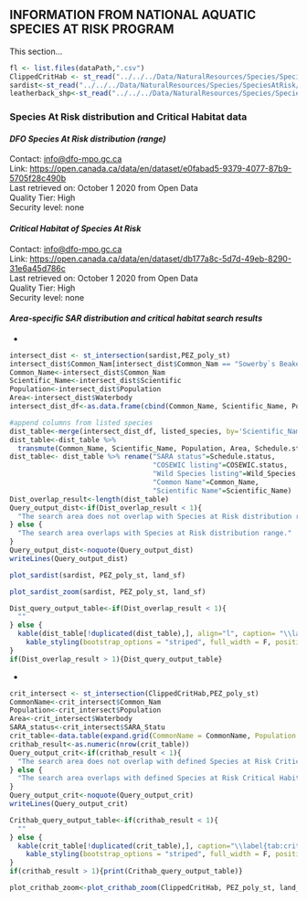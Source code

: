 ## **INFORMATION FROM NATIONAL AQUATIC SPECIES AT RISK PROGRAM** {-}    

This section...

```r
fl <- list.files(dataPath,".csv")
ClippedCritHab <- st_read("../../../Data/NaturalResources/Species/SpeciesAtRisk/ClipCritHab.shp", quiet=TRUE)
sardist<-st_read("../../../Data/NaturalResources/Species/SpeciesAtRisk/sardist_4326.shp", quiet=TRUE)
leatherback_shp<-st_read("../../../Data/NaturalResources/Species/SpeciesAtRisk/LeatherBackTurtleCriticalHabitat/LBT_CH_2013.shp", quiet=TRUE)
```

### **Species At Risk distribution and Critical Habitat data** {-}    

#### ***DFO Species At Risk distribution (range)*** {-}    
Contact: <info@dfo-mpo.gc.ca>  
Link: <https://open.canada.ca/data/en/dataset/e0fabad5-9379-4077-87b9-5705f28c490b>  
Last retrieved on: October 1 2020 from Open Data  
Quality Tier: High  
Security level: none  

#### ***Critical Habitat of Species At Risk*** {-}    
Contact: <info@dfo-mpo.gc.ca>  
Link: <https://open.canada.ca/data/en/dataset/db177a8c-5d7d-49eb-8290-31e6a45d786c>  
Last retrieved on: October 1 2020 from Open Data  
Quality Tier: High  
Security level: none  

#### ***Area-specific SAR distribution and critical habitat search results*** {-}    

*
```r
intersect_dist <- st_intersection(sardist,PEZ_poly_st)
intersect_dist$Common_Nam[intersect_dist$Common_Nam == "Sowerby`s Beaked Whale"] <- "Sowerby's Beaked Whale"
Common_Name<-intersect_dist$Common_Nam
Scientific_Name<-intersect_dist$Scientific
Population<-intersect_dist$Population
Area<-intersect_dist$Waterbody
intersect_dist_df<-as.data.frame(cbind(Common_Name, Scientific_Name, Population, Area))

#append columns from listed species 
dist_table<-merge(intersect_dist_df, listed_species, by='Scientific_Name')
dist_table<-dist_table %>% 
  transmute(Common_Name, Scientific_Name, Population, Area, Schedule.status, COSEWIC.status, Wild_Species)
dist_table<- dist_table %>% rename("SARA status"=Schedule.status,
                                   "COSEWIC listing"=COSEWIC.status,
                                   "Wild Species listing"=Wild_Species,
                                   "Common Name"=Common_Name,
                                   "Scientific Name"=Scientific_Name)
Dist_overlap_result<-length(dist_table)
Query_output_dist<-if(Dist_overlap_result < 1){
  "The search area does not overlap with Species at Risk distribution range."
} else {
  "The search area overlaps with Species at Risk distribution range."
}
Query_output_dist<-noquote(Query_output_dist)
writeLines(Query_output_dist)
```
```r
plot_sardist(sardist, PEZ_poly_st, land_sf)
```

```r
plot_sardist_zoom(sardist, PEZ_poly_st, land_sf)
```

```r
Dist_query_output_table<-if(Dist_overlap_result < 1){
  ""
} else {
  kable(dist_table[!duplicated(dist_table),], align="l", caption= "\\label{tab:dist_table}Quality Tier: High. Security level: none. Species At Risk listed as Endangered, Threatened or Special Concern under the Species At Risk Act for which the search polygon overlaps with their distribution (range). This is not the authoritative source or advice for Species At Risk data. Please access the Species At Risk GIS tool to create anthe authoritative SARA report.", booktabs = T, escape = F, linesep="")%>%
    kable_styling(bootstrap_options = "striped", full_width = F, position = "left")
}
if(Dist_overlap_result > 1){Dist_query_output_table}
```

*
```r
crit_intersect <- st_intersection(ClippedCritHab,PEZ_poly_st)
CommonName<-crit_intersect$Common_Nam
Population<-crit_intersect$Population
Area<-crit_intersect$Waterbody
SARA_status<-crit_intersect$SARA_Statu
crit_table<-data.table(expand.grid(CommonName = CommonName, Population = Population, Area=Area, SARA_status=SARA_status))
crithab_result<-as.numeric(nrow(crit_table))
Query_output_crit<-if(crithab_result < 1){
  "The search area does not overlap with defined Species at Risk Critical Habitat."
} else {
  "The search area overlaps with defined Species at Risk Critical Habitat."
}
Query_output_crit<-noquote(Query_output_crit)
writeLines(Query_output_crit)
```

```r
Crithab_query_output_table<-if(crithab_result < 1){
  ""
} else {
  kable(crit_table[!duplicated(crit_table),], caption="\\label{tab:crit_table}Quality Tier: High. Security level: none. Species At Risk listed as Endangered or Threatened under the <i>Species At Risk Act</i> (SARA) for which the search polygon overlaps with their critical habitat. Critical habitat is defined under section 2 of SARA as: “the habitat that is necessary for the survival or recovery of a listed wildlife species and that is identified as the species’ critical habitat in the recovery strategy or in an action plan for the species”. Critical Habitat is identified in a species’ recovery strategy or action plan, posted on the SAR Public Registry (www.sararegistry.gc.ca). This is <b>not</b> the authoritative source or advice for Species At Risk data. Please access the Species At Risk GIS tool to create an authoritative SARA report.", booktabs = T, escape = F, linesep="") %>%
    kable_styling(bootstrap_options = "striped", full_width = F, position = "left")
}
if(crithab_result > 1){print(Crithab_query_output_table)}
```

```r
plot_crithab_zoom<-plot_crithab_zoom(ClippedCritHab, PEZ_poly_st, land_sf)
```
